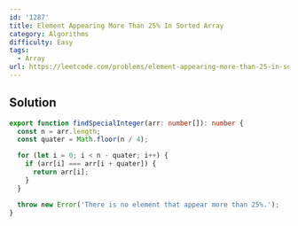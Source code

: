 ```yaml
---
id: '1287'
title: Element Appearing More Than 25% In Sorted Array
category: Algorithms
difficulty: Easy
tags:
  - Array
url: https://leetcode.com/problems/element-appearing-more-than-25-in-sorted-array
---
```


## Solution

```typescript showLineNumbers
export function findSpecialInteger(arr: number[]): number {
  const n = arr.length;
  const quater = Math.floor(n / 4);

  for (let i = 0; i < n - quater; i++) {
    if (arr[i] === arr[i + quater]) {
      return arr[i];
    }
  }

  throw new Error('There is no element that appear more than 25%.');
}
```
